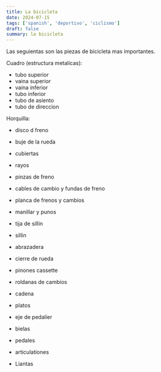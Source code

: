 ```yaml
---
title: La bicicleta
date: 2024-07-15
tags: ['spanish', 'deportivo', 'ciclismo']
draft: false
summary: la bicicleta
---
```


Las seguientas son las piezas de bicicleta mas importantes.

Cuadro (estructura metalicas):

- tubo superior
- vaina superior
- vaina inferior
- tubo inferior
- tubo de asiento
- tubo de direccion

Horquilla:

- disco d freno
- buje de la rueda
- cubiertas
- rayos
- pinzas de freno
- cables de cambio y fundas de freno
- planca de frenos y cambios
- manillar y punos

- tija de sillin
- sillin
- abrazadera
- cierre de rueda
- pinones cassette
- roldanas de cambios
- cadena
- platos
- eje de pedalier
- bielas
- pedales
- articulationes
- Liantas
